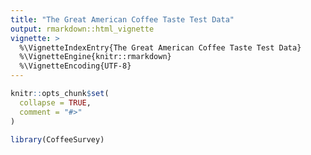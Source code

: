 ```yaml
---
title: "The Great American Coffee Taste Test Data"
output: rmarkdown::html_vignette
vignette: >
  %\VignetteIndexEntry{The Great American Coffee Taste Test Data}
  %\VignetteEngine{knitr::rmarkdown}
  %\VignetteEncoding{UTF-8}
---
```


```r
knitr::opts_chunk$set(
  collapse = TRUE,
  comment = "#>"
)
```

```r
library(CoffeeSurvey)
```
